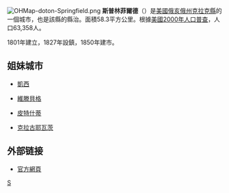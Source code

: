 {{coord|39|55|37|N|83|48|15|W|display=title}}
{{noteTA
|G1=USState
}}
[[File:OHMap-doton-Springfield.png|right]]
'''斯普林菲爾德'''（{{lang-en|Springfield}}）是[[美國|美國]][[俄亥俄州|俄亥俄州]][[克拉克縣_(俄亥俄州)|克拉克縣]]的一個城市，也是該縣的縣治。面積58.3平方公里。根據[[美國2000年人口普查|美國2000年人口普查]]，人口63,358人。

1801年建立，1827年設鎮，1850年建市。

==姐妹城市==
* {{AUS}}[[凱西|凱西]]
* {{GER}}[[維滕貝格|維滕貝格]]
* {{ROM}}[[皮特什蒂|皮特什蒂]]
* {{SRB}}[[克拉古耶瓦茨|克拉古耶瓦茨]]

==外部链接==
* [http://www.ci.springfield.oh.us/ 官方網頁] {{Wayback|url=http://www.ci.springfield.oh.us/ |date=20110221135045 }}

{{Authority control}}
[[Category:俄亥俄州城市|S]]